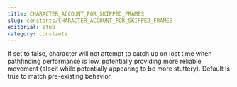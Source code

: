 ```yaml
---
title: CHARACTER_ACCOUNT_FOR_SKIPPED_FRAMES
slug: constants/CHARACTER_ACCOUNT_FOR_SKIPPED_FRAMES
editorial: stub
category: constants
---
```


<LSLConstant
	name="CHARACTER_ACCOUNT_FOR_SKIPPED_FRAMES"
	type="integer"
	value="14"
/>

If set to false, character will not attempt to catch up on lost time when pathfinding performance is low, potentially providing more reliable movement (albeit while potentially appearing to be more stuttery). Default is true to match pre-existing behavior.
